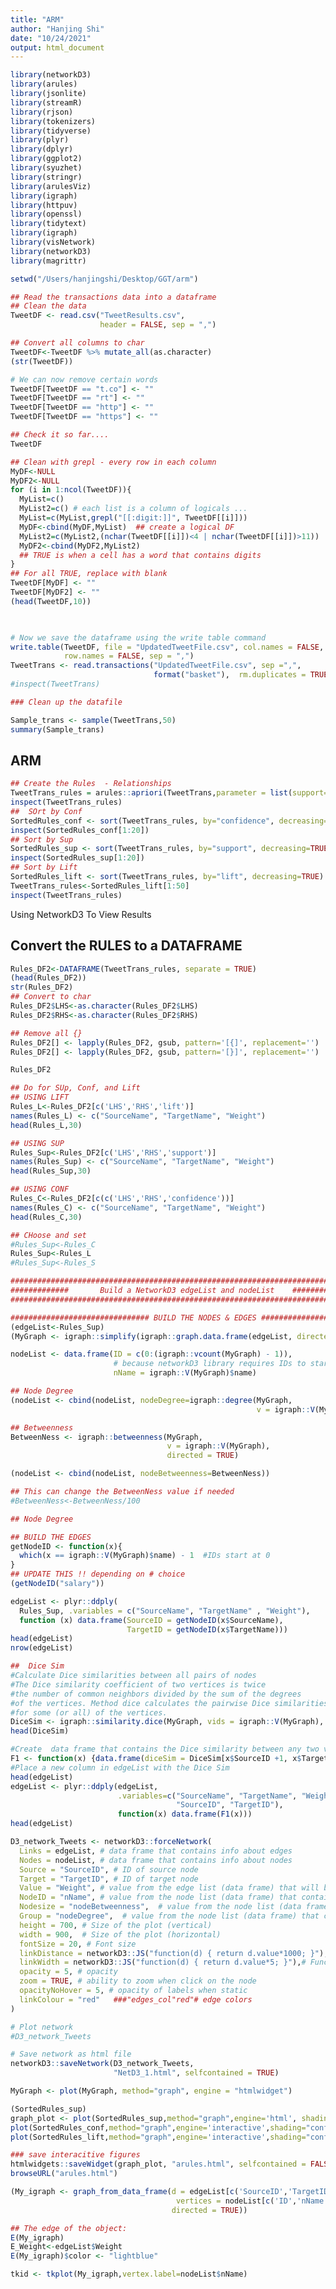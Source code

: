 ```yaml
---
title: "ARM"
author: "Hanjing Shi"
date: "10/24/2021"
output: html_document
---
```


```r
library(networkD3)
library(arules)
library(jsonlite)
library(streamR)
library(rjson)
library(tokenizers)
library(tidyverse)
library(plyr)
library(dplyr)
library(ggplot2)
library(syuzhet)
library(stringr)
library(arulesViz)
library(igraph)
library(httpuv)
library(openssl)
library(tidytext)
library(igraph)
library(visNetwork)
library(networkD3)
library(magrittr)
```


```r
setwd("/Users/hanjingshi/Desktop/GGT/arm")

## Read the transactions data into a dataframe
## Clean the data
TweetDF <- read.csv("TweetResults.csv", 
                    header = FALSE, sep = ",")

## Convert all columns to char 
TweetDF<-TweetDF %>% mutate_all(as.character)
(str(TweetDF))

```
```r
# We can now remove certain words
TweetDF[TweetDF == "t.co"] <- ""
TweetDF[TweetDF == "rt"] <- ""
TweetDF[TweetDF == "http"] <- ""
TweetDF[TweetDF == "https"] <- ""

## Check it so far....
TweetDF

## Clean with grepl - every row in each column
MyDF<-NULL
MyDF2<-NULL
for (i in 1:ncol(TweetDF)){
  MyList=c() 
  MyList2=c() # each list is a column of logicals ...
  MyList=c(MyList,grepl("[[:digit:]]", TweetDF[[i]]))
  MyDF<-cbind(MyDF,MyList)  ## create a logical DF
  MyList2=c(MyList2,(nchar(TweetDF[[i]])<4 | nchar(TweetDF[[i]])>11))
  MyDF2<-cbind(MyDF2,MyList2) 
  ## TRUE is when a cell has a word that contains digits
}
## For all TRUE, replace with blank
TweetDF[MyDF] <- ""
TweetDF[MyDF2] <- ""
(head(TweetDF,10))

 

# Now we save the dataframe using the write table command 
write.table(TweetDF, file = "UpdatedTweetFile.csv", col.names = FALSE, 
            row.names = FALSE, sep = ",")
TweetTrans <- read.transactions("UpdatedTweetFile.csv", sep =",", 
                                format("basket"),  rm.duplicates = TRUE)
#inspect(TweetTrans)

### Clean up the datafile

```
```r
Sample_trans <- sample(TweetTrans,50)
summary(Sample_trans)
```


## ARM
```r
## Create the Rules  - Relationships 
TweetTrans_rules = arules::apriori(TweetTrans,parameter = list(support=.005, conf=0.05, minlen=2))
inspect(TweetTrans_rules)
##  SOrt by Conf
SortedRules_conf <- sort(TweetTrans_rules, by="confidence", decreasing=TRUE)
inspect(SortedRules_conf[1:20])
## Sort by Sup
SortedRules_sup <- sort(TweetTrans_rules, by="support", decreasing=TRUE)
inspect(SortedRules_sup[1:20])
## Sort by Lift
SortedRules_lift <- sort(TweetTrans_rules, by="lift", decreasing=TRUE)
TweetTrans_rules<-SortedRules_lift[1:50]
inspect(TweetTrans_rules)   
```

########  Using NetworkD3 To View Results   ###########
#######################################################
## Convert the RULES to a DATAFRAME


```r
Rules_DF2<-DATAFRAME(TweetTrans_rules, separate = TRUE)
(head(Rules_DF2))
str(Rules_DF2)
## Convert to char
Rules_DF2$LHS<-as.character(Rules_DF2$LHS)
Rules_DF2$RHS<-as.character(Rules_DF2$RHS)

## Remove all {}
Rules_DF2[] <- lapply(Rules_DF2, gsub, pattern='[{]', replacement='')
Rules_DF2[] <- lapply(Rules_DF2, gsub, pattern='[}]', replacement='')

Rules_DF2

## Do for SUp, Conf, and Lift 
## USING LIFT
Rules_L<-Rules_DF2[c('LHS','RHS','lift')]
names(Rules_L) <- c("SourceName", "TargetName", "Weight")
head(Rules_L,30)

## USING SUP
Rules_Sup<-Rules_DF2[c('LHS','RHS','support')]
names(Rules_Sup) <- c("SourceName", "TargetName", "Weight")
head(Rules_Sup,30)

## USING CONF
Rules_C<-Rules_DF2[c(c('LHS','RHS','confidence'))]
names(Rules_C) <- c("SourceName", "TargetName", "Weight")
head(Rules_C,30)


```
```r
## CHoose and set
#Rules_Sup<-Rules_C
Rules_Sup<-Rules_L
#Rules_Sup<-Rules_S

```

```r
###########################################################################
#############       Build a NetworkD3 edgeList and nodeList    ############
###########################################################################

############################### BUILD THE NODES & EDGES ####################################
(edgeList<-Rules_Sup)
(MyGraph <- igraph::simplify(igraph::graph.data.frame(edgeList, directed=TRUE)))

nodeList <- data.frame(ID = c(0:(igraph::vcount(MyGraph) - 1)), 
                       # because networkD3 library requires IDs to start at 0
                       nName = igraph::V(MyGraph)$name)

## Node Degree
(nodeList <- cbind(nodeList, nodeDegree=igraph::degree(MyGraph, 
                                                       v = igraph::V(MyGraph), mode = "all")))

## Betweenness
BetweenNess <- igraph::betweenness(MyGraph, 
                                   v = igraph::V(MyGraph), 
                                   directed = TRUE) 

(nodeList <- cbind(nodeList, nodeBetweenness=BetweenNess))

## This can change the BetweenNess value if needed
#BetweenNess<-BetweenNess/100

## Node Degree

## BUILD THE EDGES 
getNodeID <- function(x){
  which(x == igraph::V(MyGraph)$name) - 1  #IDs start at 0
}
## UPDATE THIS !! depending on # choice
(getNodeID("salary")) 

edgeList <- plyr::ddply(
  Rules_Sup, .variables = c("SourceName", "TargetName" , "Weight"), 
  function (x) data.frame(SourceID = getNodeID(x$SourceName), 
                          TargetID = getNodeID(x$TargetName)))
head(edgeList)
nrow(edgeList)

##  Dice Sim 
#Calculate Dice similarities between all pairs of nodes
#The Dice similarity coefficient of two vertices is twice 
#the number of common neighbors divided by the sum of the degrees 
#of the vertices. Method dice calculates the pairwise Dice similarities 
#for some (or all) of the vertices. 
DiceSim <- igraph::similarity.dice(MyGraph, vids = igraph::V(MyGraph), mode = "all")
head(DiceSim)

#Create  data frame that contains the Dice similarity between any two vertices
F1 <- function(x) {data.frame(diceSim = DiceSim[x$SourceID +1, x$TargetID + 1])}
#Place a new column in edgeList with the Dice Sim
head(edgeList)
edgeList <- plyr::ddply(edgeList,
                        .variables=c("SourceName", "TargetName", "Weight", 
                                     "SourceID", "TargetID"), 
                        function(x) data.frame(F1(x)))
head(edgeList)

D3_network_Tweets <- networkD3::forceNetwork(
  Links = edgeList, # data frame that contains info about edges
  Nodes = nodeList, # data frame that contains info about nodes
  Source = "SourceID", # ID of source node 
  Target = "TargetID", # ID of target node
  Value = "Weight", # value from the edge list (data frame) that will be used to value/weight relationship amongst nodes
  NodeID = "nName", # value from the node list (data frame) that contains node description we want to use (e.g., node name)
  Nodesize = "nodeBetweenness",  # value from the node list (data frame) that contains value we want to use for a node size
  Group = "nodeDegree",  # value from the node list (data frame) that contains value we want to use for node color
  height = 700, # Size of the plot (vertical)
  width = 900,  # Size of the plot (horizontal)
  fontSize = 20, # Font size
  linkDistance = networkD3::JS("function(d) { return d.value*1000; }"), # Function to determine distance between any two nodes, uses variables already defined in forceNetwork function (not variables from a data frame)
  linkWidth = networkD3::JS("function(d) { return d.value*5; }"),# Function to determine link/edge thickness, uses variables already defined in forceNetwork function (not variables from a data frame)
  opacity = 5, # opacity
  zoom = TRUE, # ability to zoom when click on the node
  opacityNoHover = 5, # opacity of labels when static
  linkColour = "red"   ###"edges_col"red"# edge colors
) 

# Plot network
#D3_network_Tweets

# Save network as html file
networkD3::saveNetwork(D3_network_Tweets, 
                       "NetD3_1.html", selfcontained = TRUE)
```






```r
MyGraph <- plot(MyGraph, method="graph", engine = "htmlwidget")
```
```r
(SortedRules_sup)
graph_plot <- plot(SortedRules_sup,method="graph",engine='html', shading="confidence") 
plot(SortedRules_conf,method="graph",engine='interactive',shading="confidence") 
plot(SortedRules_lift,method="graph",engine='interactive',shading="confidence") 

### save interacitive figures
htmlwidgets::saveWidget(graph_plot, "arules.html", selfcontained = FALSE)
browseURL("arules.html")
```





```r
(My_igraph <- graph_from_data_frame(d = edgeList[c('SourceID','TargetID')], 
                                     vertices = nodeList[c('ID','nName')], 
                                    directed = TRUE))

## The edge of the object:
E(My_igraph)
E_Weight<-edgeList$Weight
E(My_igraph)$color <- "lightblue"

tkid <- tkplot(My_igraph,vertex.label=nodeList$nName) 

```



